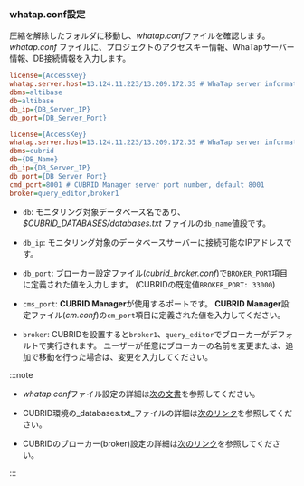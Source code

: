 ### whatap.conf設定

圧縮を解除したフォルダに移動し、*whatap.conf*ファイルを確認します。 *whatap.conf* ファイルに、プロジェクトのアクセスキー情報、WhaTapサーバー情報、DB接続情報を入力します。

<InDoc product="altibase">

```ini title='whatap.conf'
license={AccessKey}
whatap.server.host=13.124.11.223/13.209.172.35 # WhaTap server information
dbms=altibase
db=altibase
db_ip={DB_Server_IP}
db_port={DB_Server_Port} 
```

</InDoc>

<InDoc product="cubrid">

```ini title='whatap.conf'
license={AccessKey}
whatap.server.host=13.124.11.223/13.209.172.35 # WhaTap server information
dbms=cubrid
db={DB_Name}
db_ip={DB_Server_IP}
db_port={DB_Server_Port} 
cmd_port=8001 # CUBRID Manager server port number, default 8001
broker=query_editor,broker1
```

- `db`: モニタリング対象データベース名であり、
  _$CUBRID_DATABASES/databases.txt_ ファイルの`db_name`値段です。

- `db_ip`: モニタリング対象のデータベースサーバーに接続可能なIPアドレスです。

- `db_port`: ブローカー設定ファイル(*cubrid_broker.conf*)で`BROKER_PORT`項目に定義された値を入力します。 (CUBRIDの既定値`BROKER_PORT: 33000`)

- `cms_port`: **CUBRID Manager**が使用するポートです。 **CUBRID Manager**設定ファイル(*cm.conf*)の`cm_port`項目に定義された値を入力してください。

- `broker`: CUBRIDを設置すると`broker1`、`query_editor`でブローカーがデフォルトで実行されます。 ユーザーが任意にブローカーの名前を変更または、追加で移動を行った場合は、変更を入力してください。

:::note

- *whatap.conf*ファイル設定の詳細は[次の文書](agent-dbx-settings)を参照してください。

- CUBRID環境の_databases.txt_ファイルの詳細は[次のリンク](https://www.cubrid.org/manual/ko/11.0/admin/db_manage.html#databases-txt)を参照してください。

- CUBRIDのブローカー(broker)設定の詳細は[次のリンク](https://www.cubrid.org/manual/ko/11.0/admin/config.html#broker-configuration)を参照してください。

:::

</InDoc>
